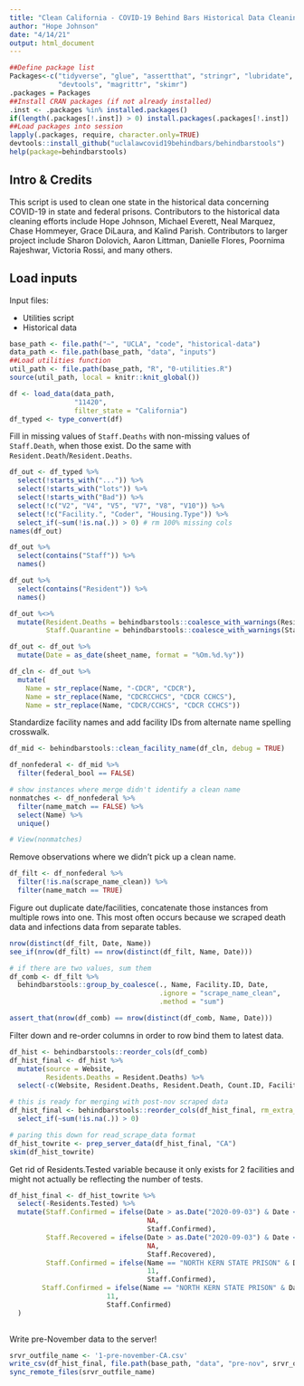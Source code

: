 ```yaml
---
title: "Clean California - COVID-19 Behind Bars Historical Data Cleaning"
author: "Hope Johnson"
date: "4/14/21"
output: html_document
---
```


```r
##Define package list
Packages<-c("tidyverse", "glue", "assertthat", "stringr", "lubridate",
            "devtools", "magrittr", "skimr")
.packages = Packages
##Install CRAN packages (if not already installed)
.inst <- .packages %in% installed.packages()
if(length(.packages[!.inst]) > 0) install.packages(.packages[!.inst])
##Load packages into session 
lapply(.packages, require, character.only=TRUE)
devtools::install_github("uclalawcovid19behindbars/behindbarstools")
help(package=behindbarstools)
```

## Intro & Credits

This script is used to clean one state in the historical data concerning COVID-19 in state and federal prisons. Contributors to the historical data cleaning efforts include Hope Johnson, Michael Everett, Neal Marquez, Chase Hommeyer, Grace DiLaura, and Kalind Parish. Contributors to larger project include Sharon Dolovich, Aaron Littman, Danielle Flores, Poornima Rajeshwar, Victoria Rossi, and many others. 


## Load inputs

Input files: 

* Utilities script
* Historical data

```r
base_path <- file.path("~", "UCLA", "code", "historical-data")
data_path <- file.path(base_path, "data", "inputs")
##Load utilities function
util_path <- file.path(base_path, "R", "0-utilities.R")
source(util_path, local = knitr::knit_global())
```


```r
df <- load_data(data_path, 
                "11420",
                filter_state = "California") 
df_typed <- type_convert(df)
```

Fill in missing values of `Staff.Deaths` with non-missing values of `Staff.Death`, when those exist. Do the same with `Resident.Death`/`Resident.Deaths`. 

```r
df_out <- df_typed %>%
  select(!starts_with("...")) %>%
  select(!starts_with("lots")) %>%
  select(!starts_with("Bad")) %>%
  select(!c("V2", "V4", "V5", "V7", "V8", "V10")) %>%
  select(!c("Facility.", "Coder", "Housing.Type")) %>%
  select_if(~sum(!is.na(.)) > 0) # rm 100% missing cols 
names(df_out) 

df_out %>%
  select(contains("Staff")) %>% 
  names()

df_out %>%
  select(contains("Resident")) %>% 
  names()

df_out %<>% 
  mutate(Resident.Deaths = behindbarstools::coalesce_with_warnings(Resident.Deaths, Resident.Death),
         Staff.Quarantine = behindbarstools::coalesce_with_warnings(Staff.Quarantine, Staff.Quarantined)) 
```

```r
df_out <- df_out %>%
  mutate(Date = as_date(sheet_name, format = "%Om.%d.%y"))
```

```r
df_cln <- df_out %>%
  mutate(
    Name = str_replace(Name, "-CDCR", "CDCR"),
    Name = str_replace(Name, "CDCRCCHCS", "CDCR CCHCS"),
    Name = str_replace(Name, "CDCR/CCHCS", "CDCR CCHCS"))
```

Standardize facility names and add facility IDs from alternate name spelling crosswalk. 

```r
df_mid <- behindbarstools::clean_facility_name(df_cln, debug = TRUE) 
```

```r
df_nonfederal <- df_mid %>%
  filter(federal_bool == FALSE)
```

```r
# show instances where merge didn't identify a clean name
nonmatches <- df_nonfederal %>%
  filter(name_match == FALSE) %>% 
  select(Name) %>%
  unique()

# View(nonmatches)
```

Remove observations where we didn't pick up a clean name.

```r
df_filt <- df_nonfederal %>%
  filter(!is.na(scrape_name_clean)) %>%
  filter(name_match == TRUE)
```

Figure out duplicate date/facilities, concatenate those instances from multiple rows into one. This most often occurs because we scraped death data and infections data from separate tables.

```r
nrow(distinct(df_filt, Date, Name))
see_if(nrow(df_filt) == nrow(distinct(df_filt, Name, Date)))

# if there are two values, sum them 
df_comb <- df_filt %>% 
  behindbarstools::group_by_coalesce(., Name, Facility.ID, Date, 
                                     .ignore = "scrape_name_clean",
                                     .method = "sum") 

assert_that(nrow(df_comb) == nrow(distinct(df_comb, Name, Date)))
```

Filter down and re-order columns in order to row bind them to latest data.

```r
df_hist <- behindbarstools::reorder_cols(df_comb)
df_hist_final <- df_hist %>%
  mutate(source = Website,
         Residents.Deaths = Resident.Deaths) %>%
  select(-c(Website, Resident.Deaths, Resident.Death, Count.ID, Facility)) 

# this is ready for merging with post-nov scraped data
df_hist_final <- behindbarstools::reorder_cols(df_hist_final, rm_extra_cols = TRUE) %>%
  select_if(~sum(!is.na(.)) > 0) 

# paring this down for read_scrape_data format
df_hist_towrite <- prep_server_data(df_hist_final, "CA")
skim(df_hist_towrite)
```

Get rid of Residents.Tested variable because it only exists for 2 facilities and might not actually be reflecting the number of tests.
```r
df_hist_final <- df_hist_towrite %>%
  select(-Residents.Tested) %>%
  mutate(Staff.Confirmed = ifelse(Date > as.Date("2020-09-03") & Date < as.Date("2020-09-08"),
                                  NA,
                                  Staff.Confirmed),
         Staff.Recovered = ifelse(Date > as.Date("2020-09-03") & Date < as.Date("2020-09-08"),
                                  NA,
                                  Staff.Recovered),
         Staff.Confirmed = ifelse(Name == "NORTH KERN STATE PRISON" & Date == "2020-06-29",
                                  11,
                                  Staff.Confirmed),
        Staff.Confirmed = ifelse(Name == "NORTH KERN STATE PRISON" & Date == "2020-06-30",
                        11,
                        Staff.Confirmed)
  )
  
```

Write pre-November data to the server!

```r
srvr_outfile_name <- '1-pre-november-CA.csv'
write_csv(df_hist_final, file.path(base_path, "data", "pre-nov", srvr_outfile_name))
sync_remote_files(srvr_outfile_name)
```
